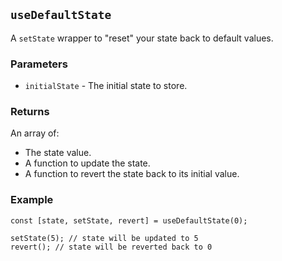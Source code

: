 ## `useDefaultState`

A `setState` wrapper to "reset" your state back to default values.

### Parameters

- `initialState` - The initial state to store.

### Returns

An array of:
- The state value.
- A function to update the state.
- A function to revert the state back to its initial value.

### Example

```tsx
const [state, setState, revert] = useDefaultState(0);

setState(5); // state will be updated to 5
revert(); // state will be reverted back to 0
```
